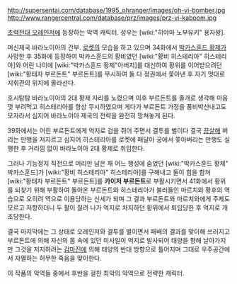 http://supersentai.com/database/1995_ohranger/images/oh-vi-bomber.jpg
http://www.rangercentral.com/database/prz/images/prz-vi-kaboom.jpg

[[초력전대 오레인저]]에 등장하는 악역 캐릭터. 성우는 [wiki:"히야마 노부유키" 용자왕].

머신제국 바라노이아의 간부. [[로켓]]의 모습을 하고 있으며 34화에서 [[박카스훈드 황제]]가 사망한 후 35화에 등장하여 박카스훈드의 황비였던 [wiki:"황비 히스테리아" 히스테리아]와 어린 나이에 [wiki:"박카스훈드 황제"아버지]를 대신하여 황위를 이어받으려던 [wiki:"황태자 부르돈트" 부르돈트]를 무시하여 둘 다 정권에서 쫓아낸 후 자기 멋대로 지휘관의 위치에 올라선다. 

호시탐탐 바라노이아의 2대 황제 자리를 노렸으며 이후 부르돈트를 졸개로 생각해 마음껏 부려먹고 히스테리아를 항상 무시하였으며 게다가 부르돈트 가정을 풍비박산내고도 모자라서 심지어 바라노이아 제국의 전략을 완전히 망쳐놓게 된다.

39화에서는 어린 부르돈트에게 억지로 검을 쥐어 주면서 결투를 벌이다 결국 [[끔살]]해 버리는 만행을 저지르고 심지어 히스테리아를 로켓에 매달아 궁에서 쫓아버리는 만행도 실행한 후 거리낌 없이 바라노이아 2대 황제로 취임한다.

그러나 기능정지 직전으로 머리만 남은 채 어느 행성에 숨었던 [wiki:"박카스훈드 황제" 박카스훈드]가 [wiki:"황비 히스테리아" 히스테리아]를 구해내고 둘이 힘을 합쳐 [wiki:"황태자 부르돈트" 부르돈트]를 '''카이저 부르돈트'''로 부활시키면서 41화에서 황위를 되찾기 위해 부활하여 돌아온 부르돈트와 히스테리아가 불러들인 마르치와 황후의 역습으로 오히려 역으로 이용당하는 신세가 되며 그 결과 부르돈트와 마르치와에게 주제도 모르고 저항하더니 두 팔이 잘려 나가 억지로 차지하던 황위에서 퇴임당한 후 억지로 개조당한다.

결국 마지막에는 그 상태로 오레인저와 결투를 벌이면서 패배의 결과를 맞이해 쓰러지고 부르돈트에 의해 자신의 몸 속에 있던 미사일이 억지로 발사되어 태양을 향해 날아가지만 그것을 저지하려는 [[감마진]]에 의해 태양의 반대 방향으로 틀어지며 그대로 우주공간에서 자멸하는 허무한 죽음을 맞이한다.

이 작품의 악역들 중에서 후반을 걸친 최악의 악역으로 전략한 캐릭터.
